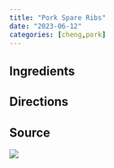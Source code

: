 ```yaml
---
title: "Pork Spare Ribs"
date: "2023-06-12"
categories: [cheng,pork]
---
```


## Ingredients

## Directions

## Source

![](source.jpg)
